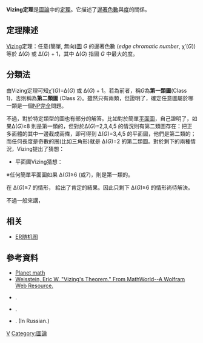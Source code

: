 '''Vizing定理'''是[[圖論|圖論]]中的[[定理|定理]]。它描述了[[邊著色數|邊著色數]]與[[度|度]]的關係。

== 定理陳述 ==

[[Vizing|Vizing]]定理：任意(簡單, 無向)[[圖|圖]] ''G'' 的邊著色數 (''edge chromatic number'', χ′(''G'')) 等於 Δ(''G'') 或 Δ(''G'') + 1，其中 Δ(''G'') 指圖 ''G'' 中最大的度。

== 分類法 ==
由Vizing定理可知χ′(''G'')=Δ(''G'') 或 Δ(''G'') + 1。若為前者，稱''G''為'''第一類圖'''(Class 1)，否則稱為'''第二類圖''' (Class 2)。雖然只有兩類，但{{harvtxt|Holyer|1981}}證明了，確定任意圖屬於哪一類是一個[[NP完全|NP完全]]問題。

不過，對於特定類型的圖也有部分的解答。比如對於簡單[[平面图_(图论)|平面圖]]，{{harvtxt|Vizing|1965}}自己證明了，如果Δ(''G'')≥8 則是第一類的，但對於Δ(''G'')=2,3,4,5 的情況則有第二類圖存在：把正多面體的其中一邊截成兩條，即可得到 Δ(''G'')=3,4,5 的平面圖，他們是第二類的；而任何長度是奇數的[[圈|圈]](比如三角形)就是 Δ(''G'')=2 的第二類圖。對於剩下的兩種情況，Vizing提出了猜想：

*平面圖Vizing猜想：
※任何簡單平面圖如果 Δ(''G'')≥6 (或7)，則是第一類的。{{harv|Vizing|1965}}

在 Δ(''G'')≥7 的情形，{{harvtxt|Sanders|Zhao|2001}} 給出了肯定的結果。因此只剩下 Δ(''G'')≥6 的情形尚待解決。

不過一般來講，{{Fact|"大多數"的圖都是第一類的。|time=2009-04-10T22:08:45+00:00}}<!-- 本模板調用由 {{subst:Fact/auto|大多數的圖都是第一類的.}} 自動產生 -->

== 相关 ==
* [[ER随机图|ER随机图]]

== 參考資料 ==
*[https://web.archive.org/web/20091119053311/http://planetmath.org/encyclopedia/VizingsTheorem.html Planet math]
*[http://mathworld.wolfram.com/VizingsTheorem.html  Weisstein, Eric W. "Vizing's Theorem." From MathWorld--A Wolfram Web Resource.] {{Wayback|url=http://mathworld.wolfram.com/VizingsTheorem.html |date=20220513090929 }}
*{{citation
 | last = Holyer | first = Ian | year = 1981
 | title = The NP-completeness of edge-coloring
 | journal = SIAM Journal on Computing
 | volume = 10 | pages = 718–720}}.
*{{citation
 | last1 = Sanders | first1 = Daniel P. | last2 = Zhao | first2 = Yue | year = 2001
 | title = Planar graphs of maximum degree seven are class I
 | journal = Journal of Combinatorial Theory, Series B | volume = 83 | issue = 2 | pages = 201–212}}.
*{{citation
 | last = Vizing | first = V. G. | year = 1965 |
 | title = Critical graphs with given chromatic class
 | journal = Metody Diskret. Analiz. | volume = 5 | pages = 9–17}}. (In Russian.)

[[Category:數學定理|V]]
[[Category:圖論|Category:圖論]]